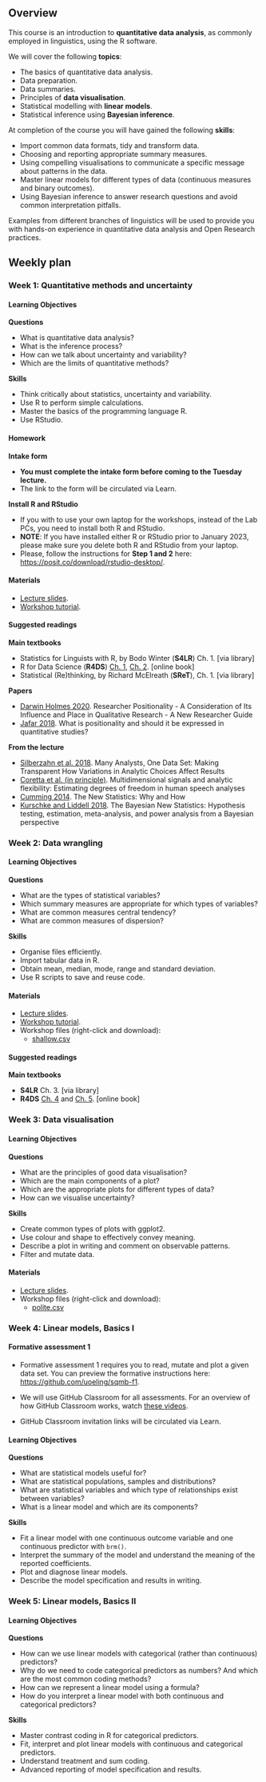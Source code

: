 ## Overview

This course is an introduction to **quantitative data analysis**, as commonly employed in linguistics, using the R software.

We will cover the following **topics**:

-   The basics of quantitative data analysis.
-   Data preparation.
-   Data summaries.
-   Principles of **data visualisation**.
-   Statistical modelling with **linear models**.
-   Statistical inference using **Bayesian inference**.

At completion of the course you will have gained the following **skills**:

-   Import common data formats, tidy and transform data.
-   Choosing and reporting appropriate summary measures.
-   Using compelling visualisations to communicate a specific message about patterns in the data.
-   Master linear models for different types of data (continuous measures and binary outcomes).
-   Using Bayesian inference to answer research questions and avoid common interpretation pitfalls.

Examples from different branches of linguistics will be used to provide you with hands-on experience in quantitative data analysis and Open Research practices.

## Weekly plan

### Week 1: Quantitative methods and uncertainty

::: {.callout-important collapse="true"}
#### Learning Objectives

**Questions**

-   What is quantitative data analysis?
-   What is the inference process?
-   How can we talk about uncertainty and variability?
-   Which are the limits of quantitative methods?

**Skills**

-   Think critically about statistics, uncertainty and variability.
-   Use R to perform simple calculations.
-   Master the basics of the programming language R.
-   Use RStudio.
:::

::: {.callout-note collapse="true"}
#### Homework

**Intake form**

- **You must complete the intake form before coming to the Tuesday lecture.**
- The link to the form will be circulated via Learn.

**Install R and RStudio**

- If you with to use your own laptop for the workshops, instead of the Lab PCs, you need to install both R and RStudio.
- **NOTE**: If you have installed either R or RStudio prior to January 2023, please make sure you delete both R and RStudio from your laptop.
- Please, follow the instructions for **Step 1 and 2** here: <https://posit.co/download/rstudio-desktop/>.

:::

::: {.callout-tip collapse="true"}
#### Materials

- [Lecture slides](slides/w01/).
- [Workshop tutorial](tutorials/tutorial-w01.qmd).
:::

::: {.callout-tip collapse="true"}
#### Suggested readings

**Main textbooks**

- Statistics for Linguists with R, by Bodo Winter (**S4LR**) Ch. 1. [via library]
- R for Data Science (**R4DS**) [Ch. 1](https://r4ds.had.co.nz/introduction.html), [Ch. 2](https://r4ds.had.co.nz/explore-intro.html). [online book]
- Statistical (Re)thinking, by Richard McElreath (**SReT**), Ch. 1. [via library]

**Papers**

- [Darwin Holmes 2020](https://doi.org/10.34293/education.v8i4.3232). Researcher Positionality - A Consideration of Its Influence and Place in Qualitative Research - A New Researcher Guide
- [Jafar 2018](https://doi.org/10.1136/emermed-2017-207158). What is positionality and should it be expressed in quantitative studies?

**From the lecture**

- [Silberzahn et al. 2018](https://doi.org/10.1177/2515245917747646
). Many Analysts, One Data Set: Making Transparent How Variations in Analytic Choices Affect Results
- [Coretta et al. (in principle)](https://doi.org/10.31234/osf.io/q8t2k). Multidimensional signals and analytic flexibility: Estimating degrees of freedom in human speech analyses
- [Cumming 2014](https://doi.org/10.1177%2F0956797613504966). The New Statistics: Why and How
- [Kurschke and Liddell 2018](https://doi.org/10.3758/s13423-016-1221-4). The Bayesian New Statistics: Hypothesis testing, estimation, meta-analysis, and power analysis from a Bayesian perspective
:::

### Week 2: Data wrangling

::: {.callout-important collapse="false"}
#### Learning Objectives

**Questions**

- What are the types of statistical variables?
- Which summary measures are appropriate for which types of variables?
- What are common measures central tendency?
- What are common measures of dispersion?

**Skills**

-   Organise files efficiently.
-   Import tabular data in R.
-   Obtain mean, median, mode, range and standard deviation.
-   Use R scripts to save and reuse code.
:::

::: {.callout-tip collapse="false"}
#### Materials

- [Lecture slides](slides/w02/).
- [Workshop tutorial](tutorials/tutorial-w02.qmd).
- Workshop files (right-click and download):
  - [shallow.csv](data/shallow.csv)
:::

::: {.callout-tip collapse="false"}
#### Suggested readings

**Main textbooks**

- **S4LR** Ch. 3. [via library]
- **R4DS** [Ch. 4](https://r4ds.had.co.nz/workflow-basics.html) and [Ch. 5](https://r4ds.had.co.nz/transform.html). [online book]
:::

### Week 3: Data visualisation

::: {.callout-important collapse="false"}
#### Learning Objectives

**Questions**

- What are the principles of good data visualisation?
- Which are the main components of a plot?
- Which are the appropriate plots for different types of data?
- How can we visualise uncertainty?


**Skills**

- Create common types of plots with ggplot2.
- Use colour and shape to effectively convey meaning.
- Describe a plot in writing and comment on observable patterns.
- Filter and mutate data.
:::

::: {.callout-tip collapse="false"}
#### Materials

- [Lecture slides](slides/w03/).
<!-- - [Workshop tutorial](tutorials/tutorial-w02.qmd). -->
- Workshop files (right-click and download):
  - [polite.csv](data/polite.csv)
:::

### Week 4: Linear models, Basics I

::: {.callout-warning collapse="false"}
#### Formative assessment 1

- Formative assessment 1 requires you to read, mutate and plot a given data set. You can preview the formative instructions here: <https://github.com/uoeling/sqmb-f1>.

- We will use GitHub Classroom for all assessments. For an overview of how GitHub Classroom works, watch [these videos](https://youtube.com/playlist?list=PLiqxyEAY_i3kItjlvEYN1VCwHvAdP6hZW).

- GitHub Classroom invitation links will be circulated via Learn.

:::

::: {.callout-important collapse="true"}
#### Learning Objectives

**Questions**

- What are statistical models useful for?
- What are statistical populations, samples and distributions?
- What are statistical variables and which type of relationships exist between variables?
- What is a linear model and which are its components?


**Skills**

- Fit a linear model with one continuous outcome variable and one continuous predictor with `brm()`.
- Interpret the summary of the model and understand the meaning of the reported coefficients.
- Plot and diagnose linear models.
- Describe the model specification and results in writing.
:::


### Week 5: Linear models, Basics II

::: {.callout-important collapse="true"}
#### Learning Objectives

**Questions**

- How can we use linear models with categorical (rather than continuous) predictors?
- Why do we need to code categorical predictors as numbers? And which are the most common coding methods?
- How can we represent a linear model using a formula?
- How do you interpret a linear model with both continuous and categorical predictors?


**Skills**

- Master contrast coding in R for categorical predictors.
- Fit, interpret and plot linear models with continuous and categorical predictors.
- Understand treatment and sum coding.
- Advanced reporting of model specification and results.
:::
